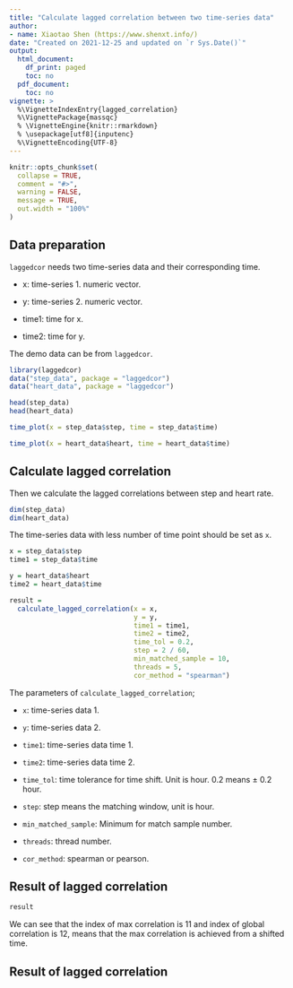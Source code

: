 ```yaml
---
title: "Calculate lagged correlation between two time-series data"
author:
- name: Xiaotao Shen (https://www.shenxt.info/)
date: "Created on 2021-12-25 and updated on `r Sys.Date()`"
output:
  html_document:
    df_print: paged
    toc: no
  pdf_document:
    toc: no
vignette: >
  %\VignetteIndexEntry{lagged_correlation}
  %\VignettePackage{massqc}
  % \VignetteEngine{knitr::rmarkdown}
  % \usepackage[utf8]{inputenc}
  %\VignetteEncoding{UTF-8}
---
```


```r
knitr::opts_chunk$set(
  collapse = TRUE,
  comment = "#>",
  warning = FALSE,
  message = TRUE,
  out.width = "100%"
)
```

## **Data preparation**

`laggedcor` needs two time-series data and their corresponding time.

* x: time-series 1. numeric vector. 

* y: time-series 2. numeric vector. 

* time1: time for x. 

* time2: time for y.

The demo data can be from `laggedcor`.

```r
library(laggedcor)
data("step_data", package = "laggedcor")
data("heart_data", package = "laggedcor")

head(step_data)
head(heart_data)
```
```r
time_plot(x = step_data$step, time = step_data$time)
```

```r
time_plot(x = heart_data$heart, time = heart_data$time)
```

## **Calculate lagged correlation**

Then we calculate the lagged correlations between step and heart rate.

```r
dim(step_data)
dim(heart_data)
```
The time-series data with less number of time point should be set as `x`.

```r
x = step_data$step
time1 = step_data$time

y = heart_data$heart
time2 = heart_data$time
```


```r
result = 
  calculate_lagged_correlation(x = x, 
                               y = y,
                               time1 = time1, 
                               time2 = time2, 
                               time_tol = 0.2, 
                               step = 2 / 60, 
                               min_matched_sample = 10, 
                               threads = 5, 
                               cor_method = "spearman")
```

The parameters of `calculate_lagged_correlation`;

* `x`: time-series data 1.

* `y`: time-series data 2.

* `time1`: time-series data time 1.

* `time2`: time-series data time 2.

* `time_tol`: time tolerance for time shift. Unit is hour. 0.2 means ± 0.2 hour.

* `step`: step means the matching window, unit is hour.

* `min_matched_sample`: Minimum for match sample number.

* `threads`: thread number.

* `cor_method`: spearman or pearson.


## **Result of lagged correlation**

```r
result
```

We can see that the index of max correlation is 11 and index of global correlation is 12, means that the max correlation is achieved from a shifted time.

## **Result of lagged correlation**


